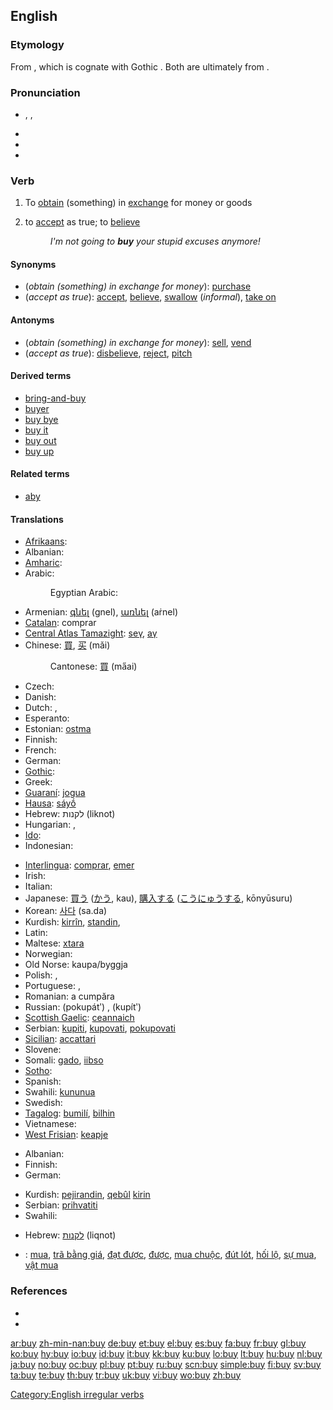 ==English==

===Etymology===
From {{etyl|ang|en}} {{term|bycġan||obtain by paying a price|lang=ang}}, which is cognate with Gothic {{term|𐌱𐌿𐌲𐌾𐌰𐌽|tr=bugjan|lang=got|sc=Goth}}. Both are ultimately from {{proto|Indo-European|bheug(h)|lang=en}}.

===Pronunciation===
* {{enPR|bī}}, {{IPA|/baɪ/}}, {{SAMPA|/baI/}}
* {{audio|en-us-buy.ogg|Audio (US)}}
* {{rhymes|aɪ}}
* {{homophones|bi|bye|by}}

===Verb===
{{en-verb|buys|buying|bought|boughten}}

# {{transitive}} To [[obtain]] (something) in [[exchange]] for money or goods
# {{context|transitive|informal}} to [[accept]] as true; to [[believe]]
#: ''I'm not going to '''buy''' your stupid excuses anymore!''

====Synonyms====
* (''obtain (something) in exchange for money''): [[purchase]]<!--, [[acquire]], [[shop]]-->
* (''accept as true''): [[accept]], [[believe]], [[swallow]] (''informal''), [[take on]]

====Antonyms====
* (''obtain (something) in exchange for money''): [[sell]], [[vend]]
* (''accept as true''): [[disbelieve]], [[reject]], [[pitch]]

====Derived terms====
* [[bring-and-buy]]
* [[buyer]]
* [[buy bye]]
* [[buy it]]
* [[buy out]]
* [[buy up]]

====Related terms====
* [[aby]]

====Translations====
{{trans-top|to obtain for money}}
* [[Afrikaans]]: {{t-|af|koop|xs=Afrikaans}}
* Albanian: {{t+|sq|blej|xs=Albanian}}
* [[Amharic]]: {{tø|am|መግዛት|tr=mägzat|sc=Ethi}}
* Arabic: {{t+|ar|اشترى|alt=اِشْتَرى|tr=ishtaraa|sc=Arab}}
*: Egyptian Arabic: {{tø|arz|اشترى|tr=ishtaraa|sc=Arab|xs=Egyptian Arabic}}
* Armenian: [[գնել]] (gnel), [[առնել]] (aṙnel)
* [[Catalan]]: comprar
* [[Central Atlas Tamazight]]: [[seγ]], [[aγ]]{{rfscript|Tamazight}}
* Chinese: [[買]], [[买]] (mǎi)
*: Cantonese: [[買]] (ma̋ai)
* Czech: {{t-|cs|kupovat}}
* Danish: {{t-|da|købe}}
* Dutch: {{t+|nl|kopen}}, {{t+|nl|aanschaffen}}
* Esperanto: {{t+|eo|aĉeti|xs=Esperanto}}
* Estonian: [[ostma]]
* Finnish: {{t+|fi|ostaa}}
* French: {{t+|fr|acheter}}
* German: {{t+|de|kaufen}}
* [[Gothic]]: {{term|𐌱𐌿𐌲𐌾𐌰𐌽|tr=bugjan|sc=Goth}}
* Greek: {{t+|el|αγοράζω|tr=agorázo|sc=Grek}}
* [[Guaraní]]: [[jogua]]
* [[Hausa]]: [[sáyṓ]]
* Hebrew: לקנות (liknot)
* Hungarian: {{t+|hu|vásárol}}, {{t+|hu|vesz}}
* [[Ido]]: {{t+|io|komprar|xs=Ido}}
* Indonesian: {{t-|id|beli|alt=membeli|xs=Indonesian}}
{{trans-mid}}
* [[Interlingua]]: [[comprar]], [[emer]]
* Irish: {{t-|ga|ceannaigh|xs=Irish}}
* Italian: {{t+|it|comprare}}
* Japanese: [[買う]] ([[かう]], kau), [[購入]][[する]] ([[こうにゅう]][[する]], kōnyūsuru)
* Korean: [[사다]] (sa.da)
* Kurdish: [[kirrîn]], [[standin]], {{ku-Arab|[[کڕین]]}}
* Latin: {{t-|la|emere}}
* Maltese: [[xtara]]
* Norwegian: {{t+|no|kjøpe}}
* Old Norse: kaupa/byggja
* Polish: {{t+|pl|kupować}} {{impf}}, {{t+|pl|kupić}} {{pf}}
* Portuguese: {{t+|pt|comprar}}, {{t+|pt|adquirir}}
* Romanian: a cumpăra
* Russian: {{t+|ru|покупать|sc=Cyrl}} (pokupátʹ) {{impf}}, {{t+|ru|купить|sc=Cyrl}} (kupítʹ) {{pf}}
* [[Scottish Gaelic]]: [[ceannaich]]
* Serbian: [[kupiti]], [[kupovati]], [[pokupovati]]
* [[Sicilian]]: [[accattari]]
* Slovene: {{t+|sl|kupiti}}
* Somali: [[gado]], [[iibso]]
* [[Sotho]]: {{t+|st|reka|xs=Sotho}}
* Spanish: {{t+|es|comprar}}
* Swahili: [[kununua]]
* Swedish: {{t+|sv|köpa}}
* [[Tagalog]]: [[bumilí]], [[bilhin]]
* Vietnamese: {{t+|vi|mua|xs=Vietnamese}}
* [[West Frisian]]: [[keapje]]
{{trans-bottom}}

{{trans-top|to accept as true}}
* Albanian: {{t+|sq|blej|xs=Albanian}}
* Finnish: {{t+|fi|uskoa}}
* German: {{t+|de|abkaufen}}
{{trans-mid}}
* Kurdish: [[pejirandin]], [[qebûl]] [[kirin]]
* Serbian: [[prihvatiti]]
* Swahili: {{t|sw|nunua|xs=Swahili}}
{{trans-bottom}}

{{checktrans-top}}
* Hebrew: [[לקנות]] (liqnot)
{{checktrans-mid}}
* {{ttbc|Vietnamese}}: [[mua]], [[trã bằng giá]], [[đạt được]], [[được]], [[mua chuộc]], [[đút lót]], [[hối lộ]], [[sự mua]], [[vật mua]]
{{checktrans-bottom}}

===References===
* {{R:Century 1911}}
* {{R:Webster 1913}}

[[Category:English irregular verbs]]

[[ar:buy]]
[[zh-min-nan:buy]]
[[de:buy]]
[[et:buy]]
[[el:buy]]
[[es:buy]]
[[fa:buy]]
[[fr:buy]]
[[gl:buy]]
[[ko:buy]]
[[hy:buy]]
[[io:buy]]
[[id:buy]]
[[it:buy]]
[[kk:buy]]
[[ku:buy]]
[[lo:buy]]
[[lt:buy]]
[[hu:buy]]
[[nl:buy]]
[[ja:buy]]
[[no:buy]]
[[oc:buy]]
[[pl:buy]]
[[pt:buy]]
[[ru:buy]]
[[scn:buy]]
[[simple:buy]]
[[fi:buy]]
[[sv:buy]]
[[ta:buy]]
[[te:buy]]
[[th:buy]]
[[tr:buy]]
[[uk:buy]]
[[vi:buy]]
[[wo:buy]]
[[zh:buy]]